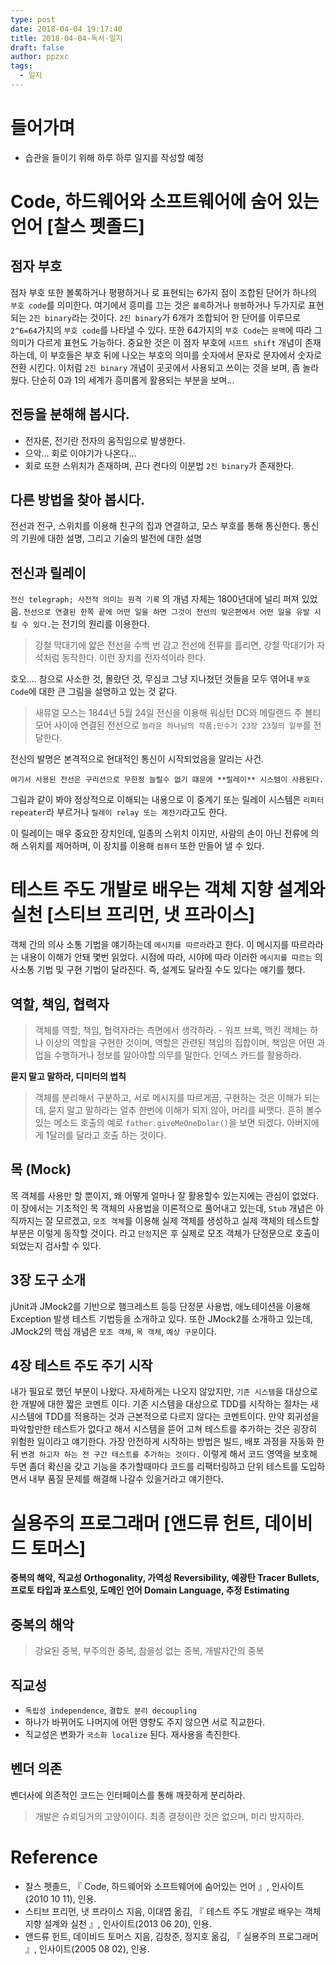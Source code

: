 ```yaml
---
type: post
date: 2018-04-04 19:17:40
title: 2018-04-04-독서-일지
draft: false
author: ppzxc
tags:
  - 일지
---
```


# 들어가며

- 습관을 들이기 위해 하루 하루 일지를 작성할 예정

# Code, 하드웨어와 소프트웨어에 숨어 있는 언어 [찰스 펫졸드]

## 점자 부호

점자 부호 또한 볼록하거나 평평하거나 로 표현되는 6가지 점이 조합된 단어가 하나의 `부호 code`를 의미한다. 여기에서 흥미를 끄는 것은 `볼록`하거나 `평평`하거나 두가지로 표현되는 `2진 binary`라는 것이다. `2진 binary`가 6개가 조합되어 한 단어를 이루므로 `2^6=64`가지의 `부호 code`를 나타낼 수 있다. 또한 64가지의 `부호 Code`는 `문맥`에 따라 그 의미가 다르게 표현도 가능하다. 중요한 것은 이 점자 부호에 `시프트 shift` 개념이 존재하는데, 이 부호들은 부호 뒤에 나오는 부호의 의미를 숫자에서 문자로 문자에서 숫자로 전환 시킨다. 이처럼 `2진 binary` 개념이 곳곳에서 사용되고 쓰이는 것을 보며, 좀 놀라웠다. 단순히 0과 1의 세계가 흥미롭게 활용되는 부분을 보며...

## 전등을 분해해 봅시다.

- 전자론, 전기란 전자의 움직임으로 발생한다.
- 으악... 회로 이야기가 나온다...
- 회로 또한 스위치가 존재하며, 끈다 켠다의 이분법 `2진 binary`가 존재한다.

## 다른 방법을 찾아 봅시다.

전선과 전구, 스위치를 이용해 친구의 집과 연결하고, 모스 부호를 통해 통신한다. 통신의 기원에 대한 설명, 그리고 기술의 발전에 대한 설명

## 전신과 릴레이

`전신 telegraph; 사전적 의미는 원격 기록` 의 개념 자체는 1800년대에 널리 퍼져 있었음. `전선으로 연결된 한쪽 끝에 어떤 일을 하면 그것이 전선의 맞은편에서 어떤 일을 유발 시킬 수 있다.`는 전기의 원리를 이용한다.

> 강철 막대기에 얇은 전선을 수백 번 감고 전선에 전류를 흘리면, 강철 막대기가 자석처럼 동작한다.
> 이런 장치를 전자석이라 한다.

호오.... 참으로 사소한 것, 몰랐던 것, 무심코 그냥 지나쳤던 것들을 모두 엮어내 `부호 Code`에 대한 큰 그림을 설명하고 있는 것 같다.

> 새뮤얼 모스는 1844년 5월 24일 전신을 이용해 워싱턴 DC와 메릴랜드 주 볼티모어 사이에 연결된 전선으로 `놀라운 하나님의 작품;민수기 23장 23절의 일부`를 전달한다.

전신의 발명은 본격적으로 현대적인 통신이 시작되었음을 알리는 사건.

`여기서 사용된 전선은 구리선으로 무한정 늘릴수 없기 떄문에 **릴레이** 시스템이 사용된다.`

그림과 같이 봐야 정상적으로 이해되는 내용으로 이 중계기 또는 릴레이 시스템은 `리피터 repeater`라 부르거나 `릴레이 relay 또는 계전기`라고도 한다.

이 릴레이는 매우 중요한 장치인데, 일종의 스위치 이지만, 사람의 손이 아닌 전류에 의해 스위치를 제어하며, 이 장치를 이용해 `컴퓨터` 또한 만들어 낼 수 있다.

# 테스트 주도 개발로 배우는 객체 지향 설계와 실천 [스티브 프리먼, 냇 프라이스]

객체 간의 의사 소통 기법을 얘기하는데 `메시지를 따르라`라고 한다. 이 메시지를 따르라라는 내용이 이해가 안돼 몇번 읽었다. 시점에 따라, 시야에 따라 이러한 `메시지를 따르는` 의사소통 기법 및 구현 기법이 달라진다. 즉, 설계도 달라질 수도 있다는 얘기를 했다.

## 역할, 책임, 협력자

> 객체를 역할, 책임, 협력자라는 측면에서 생각하라. - 워프 브록, 맥킨
> 객체는 하나 이상의 역할을 구현한 것이며, 역할은 관련된 책임의 집합이며, 책임은 어떤 과업을 수행하거나 정보를 알아야할 의무를 말한다.
> 인덱스 카드를 활용하라.

**묻지 말고 말하라, 디미터의 법칙**

> 객체를 분리해서 구분하고, 서로 메시지를 따르게끔, 구현하는 것은 이해가 되는데, 묻지 말고 말하라는 얼추 한번에 이해가 되지 않아, 머리를 싸맷다.
> 흔히 볼수 있는 메소드 호출의 예로 `father.giveMeOneDolar()`을 보면 되겠다. 아버지에게 1달러를 달라고 호출 하는 것이다.

## 목 (Mock)

목 객체를 사용만 할 뿐이지, 왜 어떻게 얼마나 잘 활용할수 있는지에는 관심이 없었다. 이 장에서는 기초적인 목 객체의 사용법을 이론적으로 풀어내고 있는데, `Stub` 개념은 아직까지는 잘 모르겠고, `모조 객체`를 이용해 실제 객체를 생성하고 실제 객체의 테스트할 부분은 이렇게 동작할 것이다. 라고 `단정`지은 후 실제로 모조 객체가 단정문으로 호출이 되었는지 검사할 수 있다.

## 3장 도구 소개

jUnit과 JMock2를 기반으로 햄크레스트 등등 단정문 사용법, 애노테이션을 이용해 Exception 발생 테스트 기법등을 소개하고 있다. 또한 JMock2를 소개하고 있는데, JMock2의 핵심 개념은 `모조 객체`, `목 객체`, `예상 구문`이다.

## 4장 테스트 주도 주기 시작

내가 필요로 했던 부분이 나왔다. 자세하게는 나오지 않았지만, `기존 시스템`을 대상으로 한 개발에 대한 짧은 코멘트 이다. 기존 시스템을 대상으로 TDD를 시작하는 절차는 새 시스템에 TDD를 적용하는 것과 근본적으로 다르지 않다는 코멘트이다. 만약 회귀성을 파악할만한 테스트가 없다고 해서 시스템을 뜯어 고쳐 테스트를 추가하는 것은 굉장히 위험한 일이라고 얘기한다. 가장 안전하게 시작하는 방법은 빌드, 배포 과정을 자동화 한 뒤 `변경 하고자 하는 전 구간 테스트를 추가하는 것이다.` 이렇게 해서 코드 영역을 보호해 두면 좀더 확신을 갖고 기능을 추가할때마다 코드를 리팩터링하고 단위 테스트를 도입하면서 내부 품질 문제를 해결해 나갈수 있을거라고 얘기한다.

# 실용주의 프로그래머 [앤드류 헌트, 데이비드 토머스]

**중복의 해악, 직교성 Orthogonality, 가역성 Reversibility, 예광탄 Tracer Bullets, 프로토 타입과 포스트잇, 도메인 언어 Domain Language, 추정 Estimating**

## 중복의 해악

> 강요된 중복, 부주의한 중복, 참을성 없는 중복, 개발자간의 중복

## 직교성

- `독립성 independence`, `결합도 분리 decoupling`
- 하나가 바뀌어도 나머지에 어떤 영향도 주지 않으면 서로 직교한다.
- 직교성은 변화가 `국소화 localize` 된다. 재사용을 촉진한다.

## 벤더 의존

벤더사에 의존적인 코드는 인터페이스를 통해 깨끗하게 분리하라.

> 개발은 슈뢰딩거의 고양이이다. 최종 결정이란 것은 없으며, 미리 방지하라.

# Reference

- 찰스 펫졸드, 『 Code, 하드웨어와 소프트웨어에 숨어있는 언어 』, 인사이트(2010 10 11), 인용.
- 스티브 프리먼, 냇 프라이스 지음, 이대엽 옮김, 『 테스트 주도 개발로 배우는 객체 지향 설계와 실천 』, 인사이트(2013 06 20), 인용.
- 앤드류 헌트, 데이비드 토머스 지음, 김창준, 정지호 옮김, 『 실용주의 프로그래머 』, 인사이트(2005 08 02), 인용.
